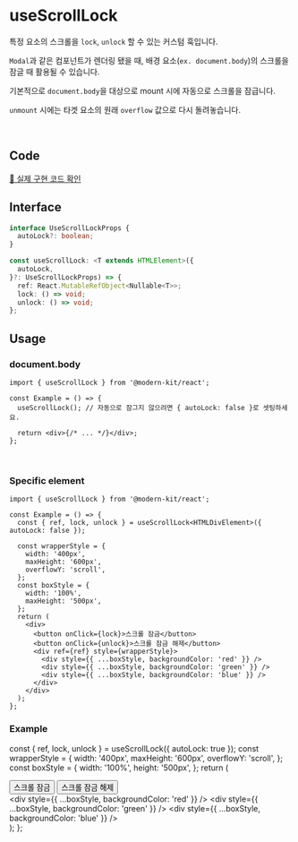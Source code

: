 
# useScrollLock

특정 요소의 스크롤을 `lock`, `unlock` 할 수 있는 커스텀 훅입니다. 

`Modal`과 같은 컴포넌트가 렌더링 됐을 때, 배경 요소(`ex. document.body`)의 스크롤을 잠글 때 활용될 수 있습니다.

기본적으로 `document.body`을 대상으로 mount 시에 자동으로 스크롤을 잠급니다.

`unmount` 시에는 타겟 요소의 원래 `overflow` 값으로 다시 돌려놓습니다.


<br />

## Code
[🔗 실제 구현 코드 확인](https://github.com/modern-agile-team/modern-kit/blob/main/packages/react/src/hooks/useScrollLock/index.ts)

## Interface
```ts title="typescript"
interface UseScrollLockProps {
  autoLock?: boolean;
}

const useScrollLock: <T extends HTMLElement>({
  autoLock,
}?: UseScrollLockProps) => {
  ref: React.MutableRefObject<Nullable<T>>;
  lock: () => void;
  unlock: () => void;
};
```

## Usage
### document.body
```tsx title="typescript"
import { useScrollLock } from '@modern-kit/react';

const Example = () => {
  useScrollLock(); // 자동으로 잠그지 않으려면 { autoLock: false }로 셋팅하세요.

  return <div>{/* ... */}</div>;
};
```

<br />

### Specific element
```tsx title="typescript"
import { useScrollLock } from '@modern-kit/react';

const Example = () => {
  const { ref, lock, unlock } = useScrollLock<HTMLDivElement>({ autoLock: false });

  const wrapperStyle = {
    width: '400px',
    maxHeight: '600px',
    overflowY: 'scroll',
  };
  const boxStyle = {
    width: '100%',
    maxHeight: '500px',
  };
  return (
    <div>
      <button onClick={lock}>스크롤 잠금</button>
      <button onClick={unlock}>스크롤 잠금 해제</button>
      <div ref={ref} style={wrapperStyle}>
        <div style={{ ...boxStyle, backgroundColor: 'red' }} />
        <div style={{ ...boxStyle, backgroundColor: 'green' }} />
        <div style={{ ...boxStyle, backgroundColor: 'blue' }} />
      </div>
    </div>
  );
};
```

### Example

  const { ref, lock, unlock } = useScrollLock({ autoLock: true });
  const wrapperStyle = {
    width: '400px',
    maxHeight: '600px',
    overflowY: 'scroll',
  };
  const boxStyle = {
    width: '100%',
    height: '500px',
  };
  return (
    <div>
      <button onClick={lock}>스크롤 잠금</button>
      <button onClick={unlock}>스크롤 잠금 해제</button>
      <div ref={ref} style={wrapperStyle}>
        <div style={{ ...boxStyle, backgroundColor: 'red' }} />
        <div style={{ ...boxStyle, backgroundColor: 'green' }} />
        <div style={{ ...boxStyle, backgroundColor: 'blue' }} />
      </div>
    </div>
  );
};

<Example />